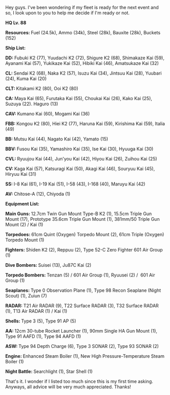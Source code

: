 Hey guys. I've been wondering if my fleet is ready for the next event and so, I look upon to you to help me decide if I'm ready or not.

'''HQ Lv. 88'''

'''Resources: '''Fuel (24.5k), Ammo (34k), Steel (28k), Bauxite (28k), Buckets (152)

'''Ship List:'''

'''DD: '''Fubuki K2 (77), Yuudachi K2 (72), Shigure K2 (68), Shimakaze Kai (59), Ayanami Kai (57), Yukikaze Kai (52), Hibiki Kai (46), Amatsukaze Kai (32)

'''CL: '''Sendai K2 (68), Naka K2 (57), Isuzu Kai (34), Jintsuu Kai (28), Yuubari (24), Kuma Kai (20)

'''CLT: '''Kitakami K2 (80), Ooi K2 (80)

'''CA: '''Maya Kai (65), Furutaka Kai (55), Choukai Kai (26), Kako Kai (25), Suzuya (22). Haguro (13)

'''CAV: '''Kumano Kai (60), Mogami Kai (36)

'''FBB: '''Kongou K2 (80), Hiei K2 (77), Haruna Kai (59), Kirishima Kai (59), Italia (49)

'''BB: '''Mutsu Kai (44), Nagato Kai (42), Yamato (15)

'''BBV: '''Fusou Kai (35), Yamashiro Kai (35), Ise Kai (30), Hyuuga Kai (30)

'''CVL: '''Ryuujou Kai (44), Jun'you Kai (42), Hiyou Kai (26), Zuihou Kai (25)

'''CV: '''Kaga Kai (57), Katsuragi Kai (50), Akagi Kai (46), Souryuu Kai (45), Hiryuu Kai (31)

'''SS: '''I-8 Kai (61), I-19 Kai (51), I-58 (43), I-168 (40), Maruyu Kai (42)

'''AV: '''Chitose-A (12), Chiyoda (1)

'''Equipment List:'''

'''Main Guns: '''12.7cm Twin Gun Mount Type-B K2 (1), 15.5cm Triple Gun Mount (17), Prototype 35.6cm Triple Gun Mount (1), 381mm/50 Triple Gun Mount (2) / Kai (1)

'''Torpedoes: '''61cm Quint (Oxygen) Torpedo Mount (2), 61cm Triple (Oxygen) Torpedo Mount (1)

'''Fighters: '''Shiden K2 (2), Reppuu (2), Type 52-C Zero Fighter 601 Air Group (1)

'''Dive Bombers: '''Suisei (13), Ju87C Kai (2)

'''Torpedo Bombers: '''Tenzan (5) / 601 Air Group (1), Ryuusei (2) /  601 Air Group (1)

'''Seaplanes: '''Type 0 Observation Plane (1), Type 98 Recon Seaplane (Night Scout) (1), Zuiun (7)

'''RADAR: '''T21 Air RADAR (9), T22 Surface RADAR (3), T32 Surface RADAR (1), T13 Air RADAR (1) / Kai (1)

'''Shells: '''Type 3 (5), Type 91 AP (5)

'''AA: '''12cm 30-tube Rocket Launcher (1), 90mm Single HA Gun Mount (1), Type 91 AAFD (1), Type 94 AAFD (1)

'''ASW: '''Type 94 Depth Charge (6), Type 3 SONAR (2), Type 93 SONAR (2)

'''Engine: '''Enhanced Steam Boiler (1), New High Pressure-Temperature Steam Boiler (1)

'''Night Battle: '''Searchlight (1), Star Shell (1)

That's it. I wonder if I listed too much since this is my first time asking. Anyways, all advice will be very much appreciated. Thanks!<ac_metadata title="Easy, Normal, or Hard?"> </ac_metadata>